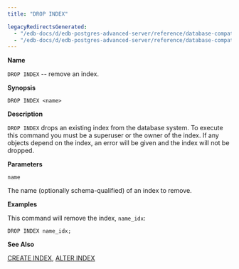 ```yaml
---
title: "DROP INDEX"

legacyRedirectsGenerated:
  - "/edb-docs/d/edb-postgres-advanced-server/reference/database-compatibility-for-oracle-developers-sql-guide/13/drop_index.html"
  - "/edb-docs/d/edb-postgres-advanced-server/reference/database-compatibility-for-oracle-developers-sql-guide/latest/drop_index.html"
---
```


<div id="drop_index" class="registered_link"></div>

**Name**

`DROP INDEX` -- remove an index.

**Synopsis**

```text
DROP INDEX <name>
```

**Description**

`DROP INDEX` drops an existing index from the database system. To execute this command you must be a superuser or the owner of the index. If any objects depend on the index, an error will be given and the index will not be dropped.

**Parameters**

`name`

 The name (optionally schema-qualified) of an index to remove.

**Examples**

This command will remove the index, `name_idx`:

```text
DROP INDEX name_idx;
```

**See Also**

[CREATE INDEX](24_create_index/#create_index), [ALTER INDEX](03_alter_index/#alter_index)
